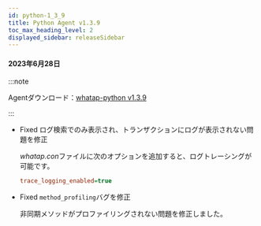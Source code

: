 ```yaml
---
id: python-1_3_9
title: Python Agent v1.3.9
toc_max_heading_level: 2
displayed_sidebar: releaseSidebar
---
```


#### 2023年6月28日

:::note

Agentダウンロード：[whatap-python v1.3.9](https://pypi.org/project/whatap-python/1.3.9/)

:::

- <Status>Fixed</Status> <UI>ログ検索</UI>でのみ表示され、トランザクションにログが表示されない問題を修正

  *whatap.con*ファイルに次のオプションを追加すると、ログトレーシングが可能です。

  ```ini title='whtap.conf'
  trace_logging_enabled=true
  ```

- <Status>Fixed</Status> <code>method_profiling</code>バグを修正

  非同期メソッドがプロファイリングされない問題を修正しました。
